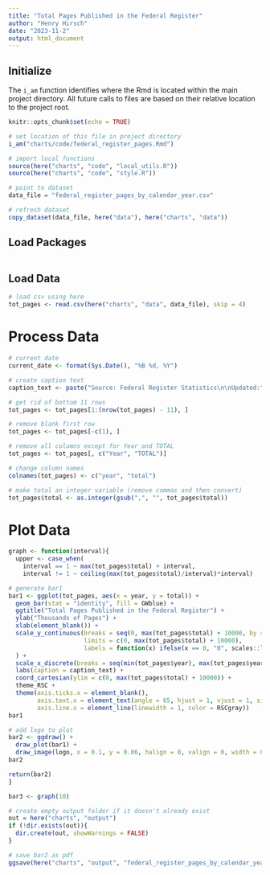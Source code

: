 ```yaml
---
title: "Total Pages Published in the Federal Register"
author: "Henry Hirsch"
date: "2023-11-2"
output: html_document
---
```


## Initialize

The `i_am` function identifies where the Rmd is located within the main project directory. All future calls to files are based on their relative location to the project root.

```r
knitr::opts_chunk$set(echo = TRUE)

# set location of this file in project directory
i_am("charts/code/federal_register_pages.Rmd")

# import local functions
source(here("charts", "code", "local_utils.R"))
source(here("charts", "code", "style.R"))

# point to dataset
data_file = "federal_register_pages_by_calendar_year.csv"

# refresh dataset
copy_dataset(data_file, here("data"), here("charts", "data"))
```

## Load Packages

```r

```

## Load Data

```r
# load csv using here
tot_pages <- read.csv(here("charts", "data", data_file), skip = 4)
```

# Process Data

```r
# current date
current_date <- format(Sys.Date(), "%B %d, %Y")

# create caption text
caption_text <- paste("Source: Federal Register Statistics\n\nUpdated:", current_date)

# get rid of bottom 11 rows
tot_pages <- tot_pages[1:(nrow(tot_pages) - 11), ]

# remove blank first row
tot_pages <- tot_pages[-c(1), ]

# remove all columns except for Year and TOTAL
tot_pages <- tot_pages[, c("Year", "TOTAL")]

# change column names
colnames(tot_pages) <- c("year", "total")

# make total an integer variable (remove commas and then convert)
tot_pages$total <- as.integer(gsub(",", "", tot_pages$total))
```

# Plot Data

```r

graph <- function(interval){
  upper <- case_when(
    interval == 1 ~ max(tot_pages$total) + interval,
    interval != 1 ~ ceiling(max(tot_pages$total)/interval)*interval)

# generate bar1
bar1 <- ggplot(tot_pages, aes(x = year, y = total)) +
  geom_bar(stat = "identity", fill = GWblue) +
  ggtitle("Total Pages Published in the Federal Register") +
  ylab("Thousands of Pages") +
  xlab(element_blank()) +
  scale_y_continuous(breaks = seq(0, max(tot_pages$total) + 10000, by = 10000), expand = c(0, 0),
                     limits = c(0, max(tot_pages$total) + 10000),
                     labels = function(x) ifelse(x == 0, "0", scales::label_number(scale = 1e-3)(x))
  ) +
  scale_x_discrete(breaks = seq(min(tot_pages$year), max(tot_pages$year), by = 2)) + 
  labs(caption = caption_text) +
  coord_cartesian(ylim = c(0, max(tot_pages$total) + 10000)) +
  theme_RSC +
  theme(axis.ticks.x = element_blank(),
        axis.text.x = element_text(angle = 65, hjust = 1, vjust = 1, size = 12),
        axis.line.x = element_line(linewidth = 1, color = RSCgray))
bar1

# add logo to plot
bar2 <- ggdraw() +
  draw_plot(bar1) +
  draw_image(logo, x = 0.1, y = 0.06, halign = 0, valign = 0, width = 0.2)
bar2

return(bar2)
}
```
```r
bar3 <- graph(10)
```

```r
# create empty output folder if it doesn't already exist
out = here("charts", "output")
if (!dir.exists(out)){
  dir.create(out, showWarnings = FALSE)
}

# save bar2 as pdf
ggsave(here("charts", "output", "federal_register_pages_by_calendar_year.pdf"), plot = bar3, width = 12, height = 9, dpi = 300)
```

